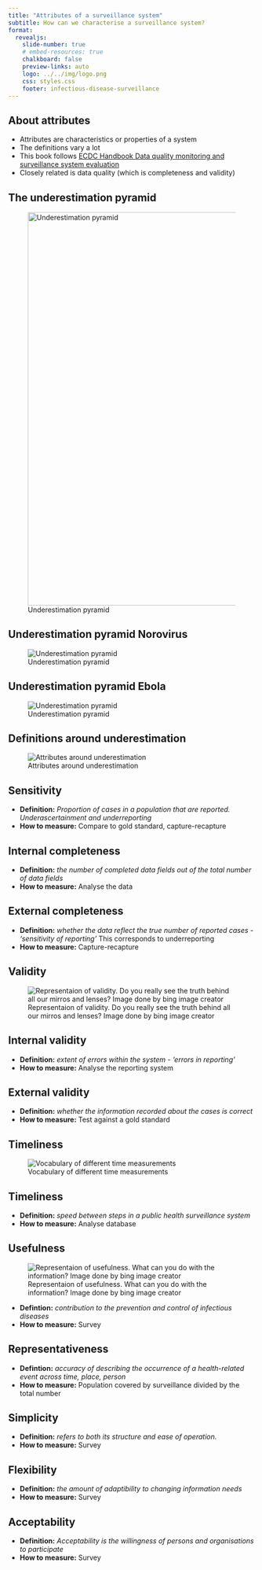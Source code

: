 ```yaml
---
title: "Attributes of a surveillance system"
subtitle: How can we characterise a surveillance system? 
format:
  revealjs: 
    slide-number: true
    # embed-resources: true
    chalkboard: false
    preview-links: auto
    logo: ../../img/logo.png
    css: styles.css
    footer: infectious-disease-surveillance 
---
```


## About attributes
- Attributes are characteristics or properties of a system
- The definitions vary a lot
- This book follows [ECDC Handbook Data quality monitoring and surveillance system evaluation](https://www.ecdc.europa.eu/sites/default/files/media/en/publications/Publications/Data-quality-monitoring-surveillance-system-evaluation-Sept-2014.pdf)
- Closely related is data quality (which is completeness and validity) 


## The underestimation pyramid

![Underestimation pyramid](../../img/attributes_underestimation_pyramid.png){.nostretch fig-align="center" width="800px"}

## Underestimation pyramid Norovirus
![Underestimation pyramid](../../img/attributes_underestimation_pyramid_noro.png)

## Underestimation pyramid Ebola
![Underestimation pyramid](../../img/attributes_underestimation_pyramid_ebola.png)




## Definitions around underestimation
![Attributes around underestimation](../../img/attributes_sensitivity.jpg)




## Sensitivity
- __Definition:__ _Proportion of cases in a population that are reported. Underascertainment and underreporting_
- __How to measure:__ Compare to gold standard, capture-recapture

## Internal completeness
- __Definition:__ _the number of completed data fields out of the total number of data fields_
- __How to measure:__ Analyse the data


## External completeness
- __Definition:__ _whether the data reflect the true number of reported cases - 'sensitivity of reporting'_ This corresponds to underreporting
- __How to measure:__ Capture-recapture


## Validity

![Representaion of validity. Do you really see the truth behind all our mirros and lenses? Image done by bing image creator](../../img/attributes_validity.jpg)


## Internal validity
- __Definition:__ _extent of errors within the system - 'errors in reporting'_
- __How to measure:__ Analyse the reporting system


## External validity
- __Definition:__ _whether the information recorded about the cases is correct_ 
- __How to measure:__ Test against a gold standard


## Timeliness

![Vocabulary of different time measurements](../../img/attributes_timeliness.jpg)


## Timeliness

- __Definition:__ _speed between steps in a public health surveillance system_
- __How to measure:__ Analyse database


## Usefulness
![Representaion of usefulness. What can you do with the information? Image done by bing image creator](../../img/attributes_usefullness.jpg)

- __Defintion:__ _contribution to the prevention and control of infectious diseases_
- __How to measure:__ Survey


## Representativeness
- __Defintion:__ _accuracy of describing the occurrence of a health-related event across time, place, person_
- __How to measure:__ Population covered by surveillance divided by the total number


## Simplicity
- __Definition:__ _refers to both its structure and ease of operation._
- __How to measure:__ Survey 


## Flexibility
- __Definition:__ _the amount of adaptibility to changing information needs_
- __How to measure:__ Survey

## Acceptability
- __Definition:__ _Acceptability is the willingness of persons and organisations to participate_
- __How to measure:__ Survey

